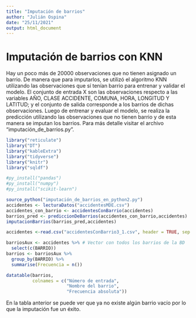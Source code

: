 ```yaml
---
title: "Imputación de barrios"
author: "Julián Ospina"
date: "25/11/2021"
output: html_document
---
```


# Imputación de barrios con KNN

Hay un poco más de 20000 observaciones que no tienen asignado un barrio. De manera que para imputarlos, se utilizó el algoritmo KNN utilizando las observaciones que sí tenían barrio para entrenar y validar el modelo. El conjunto de entrada X son las observaciones respecto a las variables AÑO, CLASE ACCIDENTE, COMUNA, HORA, LONGITUD Y LATITUD; y el conjunto de salida corresponde a los barrios de dichas observaciones. Luego de entrenar y evaluar el modelo, se realiza la predicción utilizando las observaciones que no tienen barrio y de esta manera se imputan los barrios. Para más detalle visitar el archivo "imputación_de_barrios.py".

```r
library("reticulate")
library("DT")
library("kableExtra")
library("tidyverse")
library("knitr")
library("sqldf")
```

```r
#py_install("pandas")
#py_install("numpy")
#py_install("scikit-learn")
```

```r
source_python("imputación_de_barrios_en_python2.py")
accidentes <- lecturaDatos("accidentesMDE.csv")
accidentes_con_barrio <- accidentesConBarrio(accidentes)
barrios_pred <- prediccionDeBarrios(accidentes_con_barrio,accidentes)
imputacionBarrios(barrios_pred,accidentes)
```

```r
accidentes <-read.csv("accidentesConBarrio3_1.csv", header = TRUE, sep = ",", dec = ".", encoding = "UTF-8")
```

```r
barriosAux <- accidentes %>% # Vector con todos los barrios de la BD
  select(c(BARRIO))
barrios <- barriosAux %>% 
  group_by(BARRIO) %>% 
  summarise(Frecuencia = n())
```


```r
datatable(barrios,
          colnames = c("Número de entrada",
                       "Nombre del barrio",
                       "Frecuencia absoluta"))
```
En la tabla anterior se puede ver que ya no existe algún barrio vacío por lo que la imputación fue un éxito.



